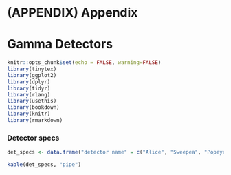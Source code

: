 # (APPENDIX) Appendix {-}
# Gamma Detectors

```r
knitr::opts_chunk$set(echo = FALSE, warning=FALSE)
library(tinytex)
library(ggplot2)
library(dplyr)
library(tidyr)
library(rlang)
library(usethis)
library(bookdown)
library(knitr)
library(rmarkdown)
```

### Detector specs

```r
det_specs <- data.frame("detector name" = c("Alice", "Sweepea", "Popeye", "Oliveoyl"), "detector model" = c("BE3825","BE3825","GC4018","GCW4023"), "serial number" = c("13263", "8970", "9944", "1570"))

kable(det_specs, "pipe")
```

